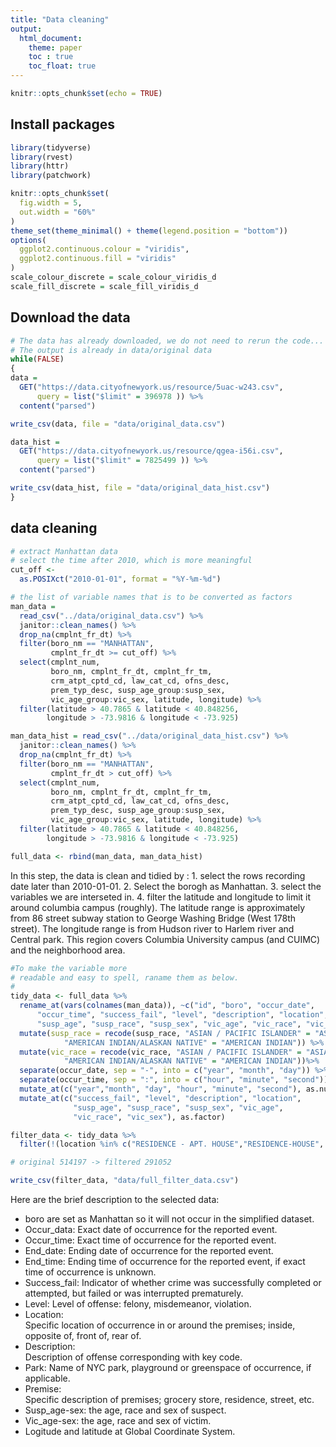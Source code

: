 ```yaml
---
title: "Data cleaning"
output:
  html_document:
    theme: paper
    toc : true
    toc_float: true
---
```


```r
knitr::opts_chunk$set(echo = TRUE)
```

## Install packages
```r
library(tidyverse)
library(rvest)
library(httr)
library(patchwork)

knitr::opts_chunk$set(
  fig.width = 5,
  out.width = "60%"
)
theme_set(theme_minimal() + theme(legend.position = "bottom"))
options(
  ggplot2.continuous.colour = "viridis",
  ggplot2.continuous.fill = "viridis"
)
scale_colour_discrete = scale_colour_viridis_d
scale_fill_discrete = scale_fill_viridis_d
```

## Download the data
```r

# The data has already downloaded, we do not need to rerun the code...
# The output is already in data/original data
while(FALSE)
{
data =
  GET("https://data.cityofnewyork.us/resource/5uac-w243.csv",
      query = list("$limit" = 396978 )) %>% 
  content("parsed")

write_csv(data, file = "data/original_data.csv")

data_hist =
  GET("https://data.cityofnewyork.us/resource/qgea-i56i.csv",
      query = list("$limit" = 7825499 )) %>% 
  content("parsed")

write_csv(data_hist, file = "data/original_data_hist.csv")
}
```

## data cleaning
```r
# extract Manhattan data
# select the time after 2010, which is more meaningful
cut_off <- 
  as.POSIXct("2010-01-01", format = "%Y-%m-%d")

# the list of variable names that is to be converted as factors
man_data =
  read_csv("../data/original_data.csv") %>% 
  janitor::clean_names() %>% 
  drop_na(cmplnt_fr_dt) %>% 
  filter(boro_nm == "MANHATTAN",
         cmplnt_fr_dt >= cut_off) %>% 
  select(cmplnt_num,
         boro_nm, cmplnt_fr_dt, cmplnt_fr_tm, 
         crm_atpt_cptd_cd, law_cat_cd, ofns_desc,
         prem_typ_desc, susp_age_group:susp_sex,
         vic_age_group:vic_sex, latitude, longitude) %>% 
  filter(latitude > 40.7865 & latitude < 40.848256,
        longitude > -73.9816 & longitude < -73.925)

man_data_hist = read_csv("../data/original_data_hist.csv") %>% 
  janitor::clean_names() %>% 
  drop_na(cmplnt_fr_dt) %>% 
  filter(boro_nm == "MANHATTAN",
         cmplnt_fr_dt > cut_off) %>% 
  select(cmplnt_num,
         boro_nm, cmplnt_fr_dt, cmplnt_fr_tm, 
         crm_atpt_cptd_cd, law_cat_cd, ofns_desc,
         prem_typ_desc, susp_age_group:susp_sex,
         vic_age_group:vic_sex, latitude, longitude) %>% 
  filter(latitude > 40.7865 & latitude < 40.848256,
        longitude > -73.9816 & longitude < -73.925)

full_data <- rbind(man_data, man_data_hist)
```

In this step, the data is clean and tidied by : 1. select the rows recording date later than 2010-01-01. 2. Select the borogh as Manhattan. 3. select the variables we are interseted in. 4. filter the latitude and longitude to limit it around columbia campus (roughly). The latitude range is approximately from 86 street subway station to George Washing Bridge (West 178th street). The longitude range is from Hudson river to Harlem river and Central park. This region covers Columbia University campus (and CUIMC) and the neighborhood area.

```r
#To make the variable more 
# readable and easy to spell, raname them as below.
# 
tidy_data <- full_data %>% 
  rename_at(vars(colnames(man_data)), ~c("id", "boro", "occur_date", 
      "occur_time", "success_fail", "level", "description", "location",
      "susp_age", "susp_race", "susp_sex", "vic_age", "vic_race", "vic_sex", "latitude", "longitude")) %>% 
  mutate(susp_race = recode(susp_race, "ASIAN / PACIFIC ISLANDER" = "ASIAN/PACIFIC",
            "AMERICAN INDIAN/ALASKAN NATIVE" = "AMERICAN INDIAN")) %>% 
  mutate(vic_race = recode(vic_race, "ASIAN / PACIFIC ISLANDER" = "ASIAN/PACIFIC",
            "AMERICAN INDIAN/ALASKAN NATIVE" = "AMERICAN INDIAN"))%>% 
  separate(occur_date, sep = "-", into = c("year", "month", "day")) %>% 
  separate(occur_time, sep = ":", into = c("hour", "minute", "second")) %>% 
  mutate_at(c("year","month", "day", "hour", "minute", "second"), as.numeric) %>% 
  mutate_at(c("success_fail", "level", "description", "location", 
              "susp_age", "susp_race", "susp_sex", "vic_age",
              "vic_race", "vic_sex"), as.factor)

filter_data <- tidy_data %>% 
  filter(!(location %in% c("RESIDENCE - APT. HOUSE","RESIDENCE-HOUSE", "RESIDENCE - PUBLIC HOUSING")))

# original 514197 -> filtered 291052

write_csv(filter_data, "data/full_filter_data.csv")
```

Here are the brief description to the selected data: 

+ boro are set as Manhattan so it will not occur in the simplified dataset. 
+ Occur_data: Exact date of occurrence for the reported event. 
+ Occur_time: Exact time of occurrence for the reported event. 
+ End_date: Ending date of occurrence for the reported event.	
+ End_time: Ending time of occurrence for the reported event, if exact time of occurrence is unknown.
+ Success_fail: Indicator of whether crime was successfully completed or attempted, but failed or was interrupted prematurely.
+ Level: Level of offense: felony, misdemeanor, violation.
+ Location: 	
Specific location of occurrence in or around the premises; inside, opposite of, front of, rear of.
+ Description: 	
Description of offense corresponding with key code.
+ Park: Name of NYC park, playground or greenspace of occurrence, if applicable.
+ Premise: 	
Specific description of premises; grocery store, residence, street, etc.
+ Susp_age-sex: the age, race and sex of suspect.
+ Vic_age-sex: the age, race and sex of victim.
+ Logitude and latitude at Global Coordinate System.

